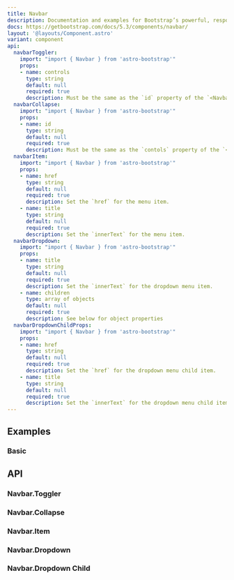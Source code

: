 ```yaml
---
title: Navbar
description: Documentation and examples for Bootstrap’s powerful, responsive navigation header, the navbar. Includes support for branding, navigation, and more, including support for our collapse plugin.
docs: https://getbootstrap.com/docs/5.3/components/navbar/
layout: '@layouts/Component.astro'
variant: component
api:
  navbarToggler:
    import: "import { Navbar } from 'astro-bootstrap'"
    props:
    - name: controls
      type: string
      default: null
      required: true
      description: Must be the same as the `id` property of the `<Navbar.Collapse />` component.
  navbarCollapse:
    import: "import { Navbar } from 'astro-bootstrap'"
    props:
    - name: id
      type: string
      default: null
      required: true
      description: Must be the same as the `contols` property of the `<Navbar.Toggler />` component.
  navbarItem:
    import: "import { Navbar } from 'astro-bootstrap'"
    props:
    - name: href
      type: string
      default: null
      required: true
      description: Set the `href` for the menu item. 
    - name: title
      type: string
      default: null
      required: true
      description: Set the `innerText` for the menu item. 
  navbarDropdown:
    import: "import { Navbar } from 'astro-bootstrap'"
    props:
    - name: title
      type: string
      default: null
      required: true
      description: Set the `innerText` for the dropdown menu item. 
    - name: children
      type: array of objects
      default: null
      required: true
      description: See below for object properties
  navbarDropdownChildProps:
    import: "import { Navbar } from 'astro-bootstrap'"
    props:
    - name: href
      type: string
      default: null
      required: true
      description: Set the `href` for the dropdown menu child item. 
    - name: title
      type: string
      default: null
      required: true
      description: Set the `innerText` for the dropdown menu child item. 
---
```


## Examples

### Basic

<Example>
  <Standard slot="component" />
  <Fragment slot="code" set:html={rawStandard} />
</Example>

## API

### Navbar.Toggler

<Api component={frontmatter.api.navbarToggler} />

### Navbar.Collapse

<Api component={frontmatter.api.navbarCollapse} />

### Navbar.Item

<Api component={frontmatter.api.navbarItem} />

### Navbar.Dropdown

<Api component={frontmatter.api.navbarDropdown} />

### Navbar.Dropdown Child

<Api component={frontmatter.api.navbarDropdownChildProps} />

